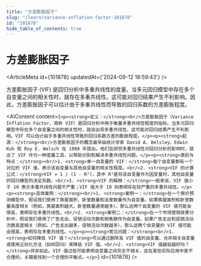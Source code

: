 ```yaml
---
title: "方差膨胀因子"
slug: "/learn/variance-inflation-factor-101878"
id: "101878"
hide_table_of_contents: true
---
```



# 方差膨胀因子

<ArticleMeta id={101878} updatedAt={'2024-09-12 18:59:43'} />
<div className='border-solid border-b border-t-0 my-4 border-[var(--ifm-color-gray-300)]' />

方差膨胀因子 (VIF) 是回归分析中多重共线性的度量。当多元回归模型中存在多个自变量之间的相关性时，就存在多重共线性。这可能对回归结果产生不利影响。因此，方差膨胀因子可以估计由于多重共线性而导致的回归系数的方差膨胀程度。

<AIContent content={`<p><strong>定义：</strong><br/>方差膨胀因子（Variance Inflation Factor，简称 VIF）是回归分析中用于衡量多重共线性程度的指标。当多元回归模型中存在多个自变量之间的相关性时，就会出现多重共线性，这可能对回归结果产生不利影响。VIF 可以估计由于多重共线性导致的回归系数方差的膨胀程度。</p><p><strong>起源：</strong><br/>方差膨胀因子的概念最早由统计学家 David A. Belsley、Edwin Kuh 和 Roy E. Welsch 在 1980 年提出。他们在研究多重共线性对回归分析的影响时，提出了 VIF 作为一种度量工具，以帮助识别和解决多重共线性问题。</p><p><strong>类别与特点：</strong><br/>1. <strong>单一自变量的 VIF：</strong>每个自变量都有一个对应的 VIF 值，表示该自变量与其他自变量的相关性程度。<br/>2. <strong>VIF 的计算公式：</strong>VIF = 1 / (1 - R²)，其中 R²是将该自变量作为因变量时，其他自变量的回归模型的决定系数。<br/>3. <strong>VIF 的解释：</strong>一般来说，VIF 值小于 10 表示多重共线性问题不严重；VIF 值大于 10 则表明存在较严重的多重共线性。</p><p><strong>具体案例：</strong><br/>1. <strong>案例一：</strong>在一个房价预测模型中，假设我们使用了房屋面积、卧室数量和浴室数量作为自变量。如果房屋面积和卧室数量高度相关（例如，房屋面积越大，卧室数量通常越多），那么这两个自变量的 VIF 值可能会很高，表明存在多重共线性。<br/>2. <strong>案例二：</strong>在一个市场营销效果分析中，假设我们使用了广告支出、促销活动次数和销售额作为自变量。如果广告支出和促销活动次数高度相关（例如，广告支出越多，促销活动次数越多），那么这两个自变量的 VIF 值可能会很高，表明存在多重共线性。</p><p><strong>常见问题：</strong><br/>1. <strong>如何降低 VIF 值？</strong>可以通过删除高 VIF 值的自变量、合并相关自变量或使用正则化方法（如岭回归）来降低 VIF 值。<br/>2. <strong>VIF 值越低越好吗？</strong>并非如此。VIF 值过低可能表明自变量之间完全不相关，这在某些实际应用中是不合理的。关键是找到一个合理的平衡点。</p>`} id={101878} />
